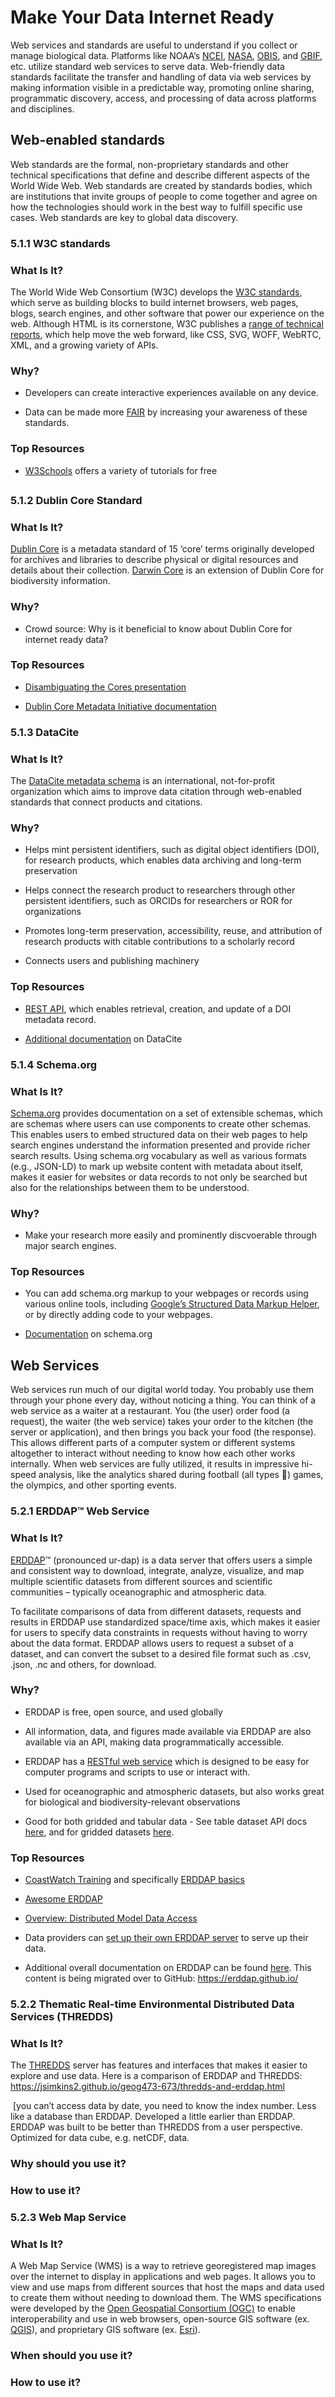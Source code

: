 # Make Your Data Internet Ready

Web services and standards are useful to understand if you collect or manage biological data. Platforms like NOAA’s [NCEI](https://www.ncei.noaa.gov/), [NASA](https://data.nasa.gov/), [OBIS](https://manual.obis.org/access.html#api), and [GBIF](https://www.gbif.org/), etc. utilize standard web services to serve data. Web-friendly data standards facilitate the transfer and handling of data via web services by making information visible in a predictable way, promoting online sharing, programmatic discovery, access, and processing of data across platforms and disciplines. 

## **Web-enabled standards**

Web standards are the formal, non-proprietary standards and other technical specifications that define and describe different aspects of the World Wide Web. Web standards are created by standards bodies, which are institutions that invite groups of people to come together and agree on how the technologies should work in the best way to fulfill specific use cases. Web standards are key to global data discovery.

### 5.1.1 W3C standards

### What Is It?

The World Wide Web Consortium (W3C) develops the [W3C standards](https://www.w3.org/standards/), which serve as building blocks to build internet browsers, web pages, blogs, search engines, and other software that power our experience on the web. Although HTML is its cornerstone, W3C publishes a [range of technical reports](https://www.w3.org/TR/), which help move the web forward, like CSS, SVG, WOFF, WebRTC, XML, and a growing variety of APIs.

### **Why?**

-   Developers can create interactive experiences available on any device.

-   Data can be made more [FAIR](https://www.go-fair.org/fair-principles/) by increasing your awareness of these standards.

### **Top Resources**

-   [W3Schools](https://www.w3schools.com/) offers a variety of tutorials for free

## 

### 5.1.2 Dublin Core Standard

### **What Is It?**

[Dublin Core](https://www.dublincore.org/) is a metadata standard of 15 ‘core’ terms originally developed for archives and libraries to describe physical or digital resources and details about their collection. [Darwin Core](https://esipfed.github.io/bds-primer-best-practices/INTEGRATE_DATA.html#topic-darwin-core) is an extension of Dublin Core for biodiversity information.

### **Why?**

-   Crowd source: Why is it beneficial to know about Dublin Core for internet ready data?

### **Top Resources**

-   [Disambiguating the Cores presentation](https://docs.google.com/presentation/d/1DveHXvY5U5XISl0JocDJ5qUe4PP74dPFSrdryra2m1U/edit#slide=id.p)

-   [Dublin Core Metadata Initiative documentation](https://www.dublincore.org/specifications/dublin-core/dcmi-terms/)

### 5.1.3 DataCite

### **What Is It?**

The [DataCite metadata schema](https://datacite.org/) is an international, not-for-profit organization which aims to improve data citation through web-enabled standards that connect products and citations. 

### **Why?**

-   Helps mint persistent identifiers, such as digital object identifiers (DOI), for research products, which enables data archiving and long-term preservation

-   Helps connect the research product to researchers through other persistent identifiers, such as ORCIDs for researchers or ROR for organizations

-   Promotes long-term preservation, accessibility, reuse, and attribution of research products with citable contributions to a scholarly record

-   Connects users and publishing machinery

### **Top Resources**

-   [REST API](https://support.datacite.org/reference/introduction), which enables retrieval, creation, and update of a DOI metadata record.

-   [Additional documentation](https://support.datacite.org/docs/datacite-commons) on DataCite

### 5.1.4 Schema.org

### **What Is It?**

[Schema.org](https://schema.org/) provides documentation on a set of extensible schemas, which are schemas where users can use components to create other schemas. This enables users to embed structured data on their web pages to help search engines understand the information presented and provide richer search results. Using schema.org vocabulary as well as various formats (e.g., JSON-LD) to mark up website content with metadata about itself, makes it easier for websites or data records to not only be searched but also for the relationships between them to be understood.

### **Why?**

-   Make your research more easily and prominently discvoerable through major search engines.

### **Top Resources**

-   You can add schema.org markup to your webpages or records using various online tools, including [Google’s Structured Data Markup Helper](https://www.google.com/webmasters/markup-helper/u/0/), or by directly adding code to your webpages. 

-   [Documentation](https://schema.org/docs/documents.html) on schema.org

## Web Services

Web services run much of our digital world today. You probably use them through your phone every day, without noticing a thing. You can think of a web service as a waiter at a restaurant. You (the user) order food (a request), the waiter (the web service) takes your order to the kitchen (the server or application), and then brings you back your food (the response). This allows different parts of a computer system or different systems altogether to interact without needing to know how each other works internally. When web services are fully utilized, it results in impressive hi-speed analysis, like the analytics shared during football (all types 🙂) games, the olympics, and other sporting events.

### 5.2.1 ERDDAP™ Web Service

### **What Is It?**

[ERDDAP](https://coastwatch.pfeg.noaa.gov/erddap/index.html)™ (pronounced ur-dap) is a data server that offers users a simple and consistent way to download, integrate, analyze, visualize, and map multiple scientific datasets from different sources and scientific communities – typically oceanographic and atmospheric data.

To facilitate comparisons of data from different datasets, requests and results in ERDDAP use standardized space/time axis, which makes it easier for users to specify data constraints in requests without having to worry about the data format. ERDDAP allows users to request a subset of a dataset, and can convert the subset to a desired file format such as .csv, .json, .nc and others, for download.

### **Why?**

-   ERDDAP is free, open source, and used globally

-   All information, data, and figures made available via ERDDAP are also available via an API, making data programmatically accessible.

-   ERDDAP has a [RESTful web service](https://www.ncei.noaa.gov/erddap/rest.html) which is designed to be easy for computer programs and scripts to use or interact with.

-   Used for oceanographic and atmospheric datasets, but also works great for biological and biodiversity-relevant observations

-   Good for both gridded and tabular data - See table dataset API docs [here](https://coastwatch.pfeg.noaa.gov/erddap/tabledap/documentation.html), and for gridded datasets [here](https://coastwatch.pfeg.noaa.gov/erddap/griddap/documentation.html).

### **Top Resources**

-   [CoastWatch Training](https://github.com/coastwatch-training/CoastWatch-Tutorials?tab=readme-ov-file) and specifically [ERDDAP basics](https://github.com/coastwatch-training/CoastWatch-Tutorials/tree/main/ERDDAP-basics)

-   [Awesome ERDDAP](https://github.com/IrishMarineInstitute/awesome-erddap?tab=readme-ov-file)

-   [Overview: Distributed Model Data Access](https://www.ncei.noaa.gov/access/distributed-data-access)

-   Data providers can [set up their own ERDDAP server](https://erddap.github.io/setup.html) to serve up their data.

-   Additional overall documentation on ERDDAP can be found [here](https://coastwatch.pfeg.noaa.gov/erddap/information.html). This content is being migrated over to GitHub: <https://erddap.github.io/>  

### 5.2.2 Thematic Real-time Environmental Distributed Data Services (THREDDS)

### What Is It?

The [THREDDS](https://www.unidata.ucar.edu/software/tds/) server has features and interfaces that makes it easier to explore and use data. Here is a comparison of ERDDAP and THREDDS: <https://jsimkins2.github.io/geog473-673/thredds-and-erddap.html> 

 \[you can’t access data by date, you need to know the index number. Less like a database than ERDDAP. Developed a little earlier than ERDDAP. ERDDAP was built to be better than THREDDS from a user perspective. Optimized for data cube, e.g. netCDF, data.  

### Why should you use it?

### How to use it?

### 5.2.3 Web Map Service

### What Is It?

A Web Map Service (WMS) is a way to retrieve georegistered map images over the internet to display in applications and web pages. It allows you to view and use maps from different sources that host the maps and data used to create them without needing to download them. The WMS specifications were developed by the [Open Geospatial Consortium (OGC)](https://www.ogc.org/publications/standard/wms/) to enable interoperability and use in web browsers, open-source GIS software (ex. [QGIS](https://www.qgis.org/)), and proprietary GIS software (ex. [Esri](https://www.esri.com/en-us/home)).

### When should you use it?

### How to use it?
